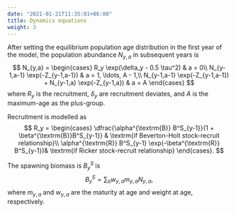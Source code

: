 ```yaml
---
date: "2021-01-21T11:35:01+06:00"
title: Dynamics equations
weight: 3
---
```


After setting the equilibrium population age distribution in the first year of the model, the population abundance $N_{y,a}$ in subsequent years is
$$ N_{y,a} =
\begin{cases}
      R_y \exp(\delta_y - 0.5 \tau^2) & a = 0\\
      N_{y-1,a-1} \exp(-Z_{y-1,a-1}) & a = 1, \ldots, A - 1,\\
      N_{y-1,a-1} \exp(-Z_{y-1,a-1}) + N_{y-1,a} \exp(-Z_{y-1,a}) & a = A
\end{cases}
$$
where $R_y$ is the recruitment, $\delta_y$ are recruitment deviates, and $A$ is the maximum-age as the plus-group.

Recruitment is modelled as
$$ R_y = 
\begin{cases}
      \dfrac{\alpha^{\textrm{B}} B^S_{y-1}}{1 + \beta^{\textrm{B}}B^S_{y-1}} & \textrm{if Beverton-Holt stock-recruit relationship}\\
      \alpha^{\textrm{R}} B^S_{y-1} \exp(-\beta^{\textrm{R}} B^S_{y-1})& \textrm{if Ricker stock-recruit relationship}
\end{cases}.
$$

The spawning biomass is $B^S_y$ is
$$B^S_y = \sum_a w_{y,a} m_{y,a} N_{y,a},$$
where $m_{y,a}$ and $w_{y,a}$ are the maturity at age and weight at age, respectively.

